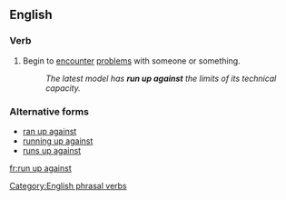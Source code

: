 ==English==

===Verb===
{{infl|en|verb|head=to [[run]] [[up]] [[against]]}}

#Begin to [[encounter]] [[problems]] with someone or something.
#:''The latest model has '''run up against''' the limits of its technical capacity.''

===Alternative forms===
*[[ran up against]]
*[[running up against]]
*[[runs up against]]

[[Category:English phrasal verbs]]

[[fr:run up against]]